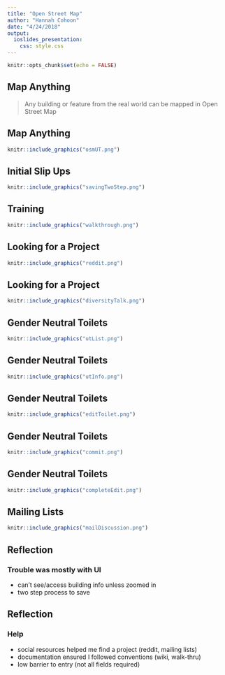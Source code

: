 ```yaml
---
title: "Open Street Map"
author: "Hannah Cohoon"
date: "4/24/2018"
output: 
  ioslides_presentation:
    css: style.css
---
```


```r
knitr::opts_chunk$set(echo = FALSE)
```

## Map Anything {.largeFont .centered}
> Any building or feature from the real world can be mapped in Open Street Map

## Map Anything

```r
knitr::include_graphics("osmUT.png")
```

## Initial Slip Ups

```r
knitr::include_graphics("savingTwoStep.png")
```

## Training

```r
knitr::include_graphics("walkthrough.png")
```

## Looking for a Project

```r
knitr::include_graphics("reddit.png")
```

## Looking for a Project

```r
knitr::include_graphics("diversityTalk.png")
```

## Gender Neutral Toilets

```r
knitr::include_graphics("utList.png")
```

## Gender Neutral Toilets

```r
knitr::include_graphics("utInfo.png")
```

## Gender Neutral Toilets

```r
knitr::include_graphics("editToilet.png")
```

## Gender Neutral Toilets

```r
knitr::include_graphics("commit.png")
```

## Gender Neutral Toilets

```r
knitr::include_graphics("completeEdit.png")
```

## Mailing Lists

```r
knitr::include_graphics("mailDiscussion.png")
```

## Reflection

### Trouble was mostly with UI

* can't see/access building info unless zoomed in
* two step process to save

## Reflection

### Help

* social resources helped me find a project (reddit, mailing lists)
* documentation ensured I followed conventions (wiki, walk-thru)
* low barrier to entry (not all fields required)